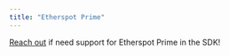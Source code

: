 ```yaml
---
title: "Etherspot Prime"
---
```


[Reach out](https://github.com/rhinestonewtf/sdk/issues) if need support for Etherspot Prime in the SDK!
